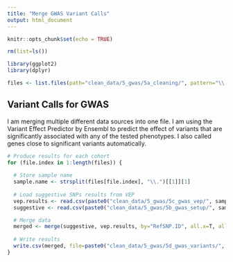 ```yaml
---
title: "Merge GWAS Variant Calls"
output: html_document
---
```


```r
knitr::opts_chunk$set(echo = TRUE)

rm(list=ls())

library(ggplot2)
library(dplyr)
```

```r
files <- list.files(path="clean_data/5_gwas/5a_cleaning/", pattern="\\.ps.sig$")
```

Variant Calls for GWAS
----------------------

I am merging multiple different data sources into one file. I am using the Variant Effect Predictor by Ensembl to predict the effect of variants that are significantly associated with any of the tested phenotypes. I also called genes close to significant variants automatically.

```r
# Produce results for each cohort
for (file.index in 1:length(files)) {
  
  # Store sample name
  sample.name <- strsplit(files[file.index], "\\.")[[1]][1]
  
  # Load suggestive SNPs results from VEP
  vep.results <- read.csv(paste0("clean_data/5_gwas/5c_gwas_vep/", sample.name, "_VEP.csv"))
  suggestive <- read.csv(paste0("clean_data/5_gwas/5b_gwas_setup/", sample.name, "_suggestive_SNPs.csv"))

  # Merge data
  merged <- merge(suggestive, vep.results, by="RefSNP.ID", all.x=T, all.y=T)
  
  # Write results
  write.csv(merged, file=paste0("clean_data/5_gwas/5d_gwas_variants/", sample.name, ".csv"), row.names=F, quote=T)
}
```

